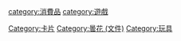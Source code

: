 {{catmore}}

[[category:消費品|category:消費品]]
[[category:遊戲|category:遊戲]]
[[Category:卡片|Category:卡片]]
[[Category:曇花_(文件)|Category:曇花 (文件)]]
[[Category:玩具|Category:玩具]]